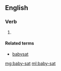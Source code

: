 {{also|babysat}}
==English==

===Verb===
{{head|en}}

# {{en-past of|baby-sit}}

====Related terms====
* [[babysat]]

[[mg:baby-sat]]
[[ml:baby-sat]]